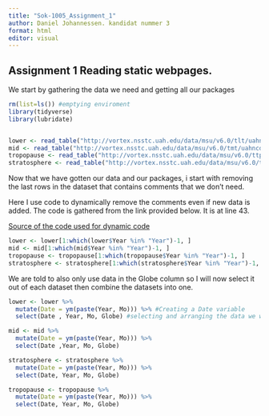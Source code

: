 ```yaml
---
title: "Sok-1005_Assignment_1"
author: Daniel Johannessen. kandidat nummer 3
format: html
editor: visual
---
```


## Assignment 1 Reading static webpages. 

We start by gathering the data we need and getting all our packages

```r
rm(list=ls()) #emptying enviroment
library(tidyverse)
library(lubridate)


lower <- read_table("http://vortex.nsstc.uah.edu/data/msu/v6.0/tlt/uahncdc_lt_6.0.txt")
mid <- read_table("http://vortex.nsstc.uah.edu/data/msu/v6.0/tmt/uahncdc_mt_6.0.txt")
tropopause <- read_table("http://vortex.nsstc.uah.edu/data/msu/v6.0/ttp/uahncdc_tp_6.0.txt")
stratosphere <- read_table("http://vortex.nsstc.uah.edu/data/msu/v6.0/tls/uahncdc_ls_6.0.txt")
```

Now that we have gotten our data and our packages, i start with removing the last rows in the dataset that contains comments that we don't need.

Here I use code to dynamically remove the comments even if new data is added. The code is gathered from the link provided below. It is at line 43.

[Source of the code used for dynamic code](https://github.com/uit-sok-1005-v23/uit-sok-1005-v23.github.io/blob/main/Global_Temperature.R "Line 43")

```r

lower <- lower[1:which(lower$Year %in% "Year")-1, ]
mid <- mid[1:which(mid$Year %in% "Year")-1, ]
tropopause <- tropopause[1:which(tropopause$Year %in% "Year")-1, ]
stratosphere <- stratosphere[1:which(stratosphere$Year %in% "Year")-1, ]


```

We are told to also only use data in the Globe column so I will now select it out of each dataset then combine the datasets into one.

```r
lower <- lower %>% 
  mutate(Date = ym(paste(Year, Mo))) %>% #Creating a Date variable
  select(Date , Year, Mo, Globe) #selecting and arranging the data we want

mid <- mid %>% 
  mutate(Date = ym(paste(Year, Mo))) %>% 
  select(Date ,Year, Mo, Globe) 

stratosphere <- stratosphere %>% 
  mutate(Date = ym(paste(Year, Mo))) %>% 
  select(Date, Year, Mo, Globe) 

tropopause <- tropopause %>% 
  mutate(Date = ym(paste(Year, Mo))) %>% 
  select(Date, Year, Mo, Globe) 

```
